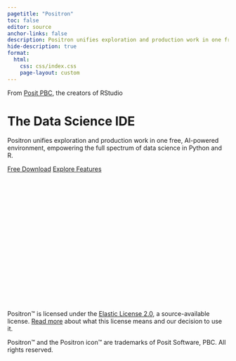 ```yaml
---
pagetitle: "Positron"
toc: false
editor: source
anchor-links: false
description: Positron unifies exploration and production work in one free, AI-powered environment, empowering the full spectrum of data science in Python and R.
hide-description: true
format:
  html:
    css: css/index.css
    page-layout: custom
---
```

<div class="index-section">

<!--Hero banner section-->


From [Posit PBC](https://posit.co/), the creators of RStudio

# The Data Science IDE

Positron unifies exploration and production work in one free, AI-powered environment, empowering the full spectrum of data science in Python and R.

<a href="download.html" class="btn btn-primary">Free Download</a>
<a href="download.html" class="btn btn-primary">Explore Features</a>

<div id="hero-video-container">
  <script src="https://fast.wistia.com/player.js" async></script><script src="https://fast.wistia.com/embed/ncfm02eugr.js" async type="module"></script><style>wistia-player[media-id='ncfm02eugr']:not(:defined) { background: center / contain no-repeat url('https://fast.wistia.com/embed/medias/ncfm02eugr/swatch'); display: block; filter: blur(5px); padding-top:56.25%; }</style> <wistia-player media-id="ncfm02eugr" aspect="1.7777777777777777" autoplay="false"></wistia-player>
</div>


Positron™ is licensed under the [Elastic License 2.0](https://github.com/posit-dev/positron?tab=License-1-ov-file#readme), a source-available license. [Read more](licensing.qmd) about what this license means and our decision to use it.

Positron™ and the Positron icon™ are trademarks of Posit Software, PBC. All rights reserved.
